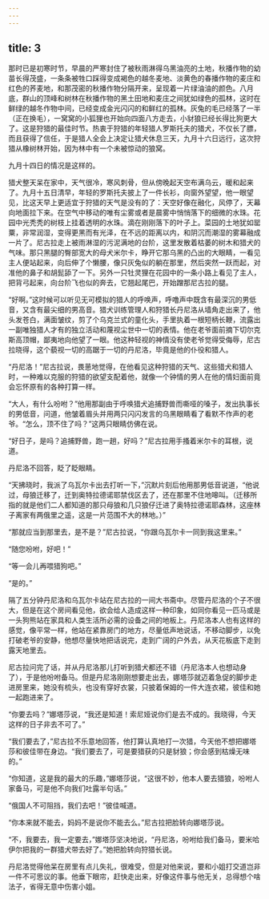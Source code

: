 ```yaml
---
---
---
```

title: 3
---





那时已是初寒时节，早晨的严寒封住了被秋雨淋得乌黑油亮的土地，秋播作物的幼苗长得茂盛，一条条被牲口踩得变成褐色的越冬麦地、淡黄色的春播作物的麦庄和红色的荞麦地，和那茂密的秋播作物分隔开来，呈现着一片绿油油的颜色。八月底，群山的顶峰和树林在秋播作物的黑土田地和麦庄之间犹如绿色的孤林，这时在鲜绿的越冬作物中间，已经变成金光闪闪的和鲜红的孤林。灰兔的毛已经落了一半（正在换毛），一窝窝的小狐狸也开始向四面八方走去，小豺狼已经长得比狗更大了。这是狩猎的最佳时节。热衷于狩猎的年轻猎人罗斯托夫的猎犬，不仅长了膘，而且获得了信任，于是猎人全会上决定让猎犬休息三天，九月十六日远行，这次狩猎从橡树林开始，因为林中有一个未被惊动的狼窝。

九月十四日的情况是这样的。

猎犬整天呆在家中，天气很冷，寒风刺骨，但从傍晚起天空布满乌云，暖和起来了。九月十五日清早，年轻的罗斯托夫披上了一件长衫，向窗外望望，他一眼望见，比这天早上更适宜于狩猎的天气是没有的了：天空好像在融化，风停了，天幕向地面拉下来。在空气中移动的唯有尘雾或者是晨雾中悄悄落下的细微的水珠。花园中光秃秃的树枝上挂着透明的水珠。滴在刚刚落下的叶子上。菜园的土地犹如罂粟，非常润湿，变得更黑而有光泽，在不远的距离以内，和阴沉而潮湿的雾幕融成一片了。尼古拉走上被雨淋湿的污泥满地的台阶，这里发散着枯萎的树木和猎犬的气味。那只黑腿的臀部宽大的母犬米尔卡，睁开它那乌黑的凸出的大眼睛，一看见主人便站起来，向后伸了个懒腰，像只灰兔似的躺在那里，然后突然一跃而起，对准他的鼻子和胡髭舔了一下。另外一只牡灵狸在花园中的一条小路上看见了主人，把背弓起来，向台阶飞也似的奔去，它翘起尾巴，开始蹭那尼古拉的腿。

“好啊。”这时候可以听见无可模拟的猎人的呼唤声，呼噜声中既含有最深沉的男低音，又含有最尖细的男高音。猎犬训练管理人和狩猎长丹尼洛从墙角走出来了，他头发苍白，满面皱纹，剪了个乌克兰式的童化头，手里执着一根短柄长鞭，流露出一副唯独猎人才有的独立活动和蔑视尘世中一切的表情。他在老爷面前摘下切尔克斯高顶帽，鄙夷地向他望了一眼。他这种轻视的神情没有使老爷觉得受侮辱，尼古拉晓得，这个藐视一切的高踞于一切的丹尼洛，毕竟是他的仆役和猎人。

“丹尼洛！”尼古拉说，畏葸地觉得，在他看见这种狩猎的天气、这些猎犬和猎人时，一种难以克服的狩猎的欲望支配着他，就像一个钟情的男人在他的情妇面前竟会忘怀原有的各种打算一样。

“大人，有什么吩咐？”他用那副由于呼唤猎犬追捕野兽而嘶哑的嗓子，发出执事长的男低音，问道，他皱着眉头并用两只闪闪发言的乌黑眼睛看了看默不作声的老爷。“怎么，顶不住了吗？”这两只眼睛仿佛在说。

“好日子，是吗？追捕野兽，跑一趟，好吗？”尼古拉用手搔着米尔卡的耳根，说道。

丹尼洛不回答，眨了眨眼睛。

“天拂晓时，我派了乌瓦尔卡出去打听一下，”沉默片刻后他用那男低音说道，“他说过，母狼迁移了，迁到奥特拉德诺耶禁伐区去了，还在那里不住地嗥叫。（迁移所指的就是他们二人都知道的那只母狼和几只狼仔迁进了奥特拉德诺耶森林，这座林子离家有两俄里之遥，这是一片范围不大的林地。）”

“那就应当到那里去，是不是？”尼古拉说，“你跟乌瓦尔卡一同到我这里来。”

“随您吩咐，好吧！”

“等一会儿再喂猎狗吧。”

“是的。”

隔了五分钟丹尼洛和乌瓦尔卡站在尼古拉的一间大书斋中。尽管丹尼洛的个子不很大，但是在这个房间看见他，欲会给人造成这样一种印象，如同你看见一匹马或是一头狗熊站在家具和人类生活所必需的设备之间的地板上。丹尼洛本人也有这样的感觉，像平常一样，他站在紧靠房门的地方，尽量低声地说话，不移动脚步，以免打破老爷的安静，他想尽量快地把话说完，走到广阔的户外去，从天花板底下走到露天地里去。

尼古拉问完了话，并从丹尼洛那儿打听到猎犬都还不错（丹尼洛本人也想动身了），于是他吩咐备马。但是丹尼洛刚刚想要走出去，娜塔莎就迈着急促的脚步走进房里来，她没有梳头，也没有穿好衣裳，只披着保姆的一件大连衣裙，彼佳和她一起跑进来了。

“你要去吗？”娜塔莎说，“我还是知道！索尼娅说你们是去不成的。我晓得，今天这样的日子非去不可了。”

“我们要去了，”尼古拉不乐意地回答，他打算认真地打一次猎，今天他不想把娜塔莎和彼佳带在身边。“我们要去了，可是要猎获的只是豺狼；你会感到枯燥无味的。”

“你知道，这是我的最大的乐趣，”娜塔莎说，“这很不妙，他本人要去猎狼，吩咐人家备马，可是他不向我们吐露半句话。”

“俄国人不可阻挡，我们去吧！”彼佳喊道。

“你本来就不能去，妈妈不是说你不能去么。”尼古拉把脸转向娜塔莎说。

“不，我要去，我一定要去，”娜塔莎坚决地说，“丹尼洛，吩咐给我们备马，要米哈伊尔把我的一群猎犬带去好了。”她把脸转向狩猎长说。

丹尼洛觉得他呆在房里有点儿失礼，很难受，但是对他来说，要和小姐打交道岂非一件不可思议的事。他垂下眼帘，赶快走出来，好像这件事与他无关，总得想个啥法子，省得无意中伤害小姐。